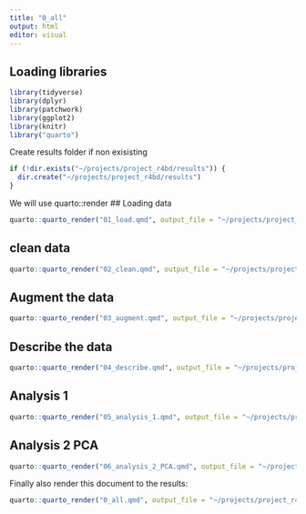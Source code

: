 ```yaml
---
title: "0_all"
output: html
editor: visual
---
```


## Loading libraries

```r
library(tidyverse)
library(dplyr)
library(patchwork)
library(ggplot2)
library(knitr)
library("quarto")
```

Create results folder if non exisisting

```r
if (!dir.exists("~/projects/project_r4bd/results")) {
  dir.create("~/projects/project_r4bd/results")
}
```

We will use quarto::render \## Loading data

```r
quarto::quarto_render("01_load.qmd", output_file = "~/projects/project_r4bd/results/01_load.html")
```

## clean data

```r
quarto::quarto_render("02_clean.qmd", output_file = "~/projects/project_r4bd/results/02_clean.html")
```

## Augment the data

```r
quarto::quarto_render("03_augment.qmd", output_file = "~/projects/project_r4bd/results/03_augment.html")
```

## Describe the data

```r
quarto::quarto_render("04_describe.qmd", output_file = "~/projects/project_r4bd/results/04_describe.html")
```

## Analysis 1

```r
quarto::quarto_render("05_analysis_1.qmd", output_file = "~/projects/project_r4bd/results/05_analysis_1.html")
```

## Analysis 2 PCA

```r
quarto::quarto_render("06_analysis_2_PCA.qmd", output_file = "~/projects/project_r4bd/results/06_analysis_2_PCA.html")

```

Finally also render this document to the results:

```r
quarto::quarto_render("0_all.qmd", output_file = "~/projects/project_r4bd/results/0_all.html")
```
